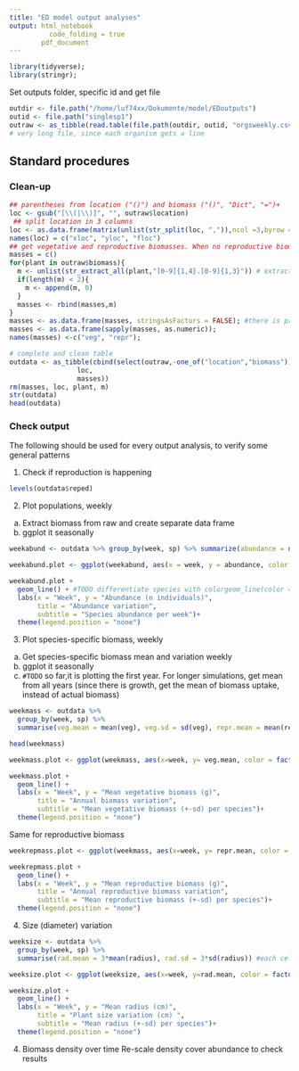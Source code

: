 ```yaml
---
title: "ED model output analyses"
output: html_notebook
          code_folding = true
        pdf_document
---
```


```r
library(tidyverse);
library(stringr);
```

Set outputs folder, specific id and get file
```r
outdir <- file.path("/home/luf74xx/Dokumente/model/EDoutputs")
outid <- file.path("singlesp1")
outraw <- as_tibble(read.table(file.path(outdir, outid, "orgsweekly.csv"), header = TRUE, sep = "\t"))
# very long file, since each organism gets a line
```

## Standard procedures
### Clean-up
```r
## parentheses from location ("()") and biomass ("()", "Dict", "=")+
loc <- gsub("[\\(|\\)]", "", outraw$location)
 ## split location in 3 columns
loc <- as.data.frame(matrix(unlist(str_split(loc, ",")),ncol =3,byrow = T))
names(loc) = c("xloc", "yloc", "floc")
## get vegetative and reproductive biomasses. When no reproductive biomass, adds 0 before reshaping 2 columns
masses = c()
for(plant in outraw$biomass){
  m <- unlist(str_extract_all(plant,"[0-9]{1,4}.[0-9]{1,3}")) # extracts both veg and repr
  if(length(m) < 2){
    m <- append(m, 0)
  }
  masses <- rbind(masses,m)
}
masses <- as.data.frame(masses, stringsAsFactors = FALSE); #there is probably a better way to convert into numeric
masses <- as.data.frame(sapply(masses, as.numeric));
names(masses) <-c("veg", "repr");
```

```r
# complete and clean table
outdata <- as_tibble(cbind(select(outraw,-one_of("location","biomass")),
                 loc,
                 masses))
rm(masses, loc, plant, m)
str(outdata)
head(outdata)
```

### Check output
The following should be used for every output analysis, to verify some general patterns

1. Check if reproduction is happening
```r
levels(outdata$reped)
```

2. Plot populations, weekly
  a. Extract biomass from raw and create separate data frame
  b. ggplot it seasonally
```r
weekabund <- outdata %>% group_by(week, sp) %>% summarize(abundance = n())

weekabund.plot <- ggplot(weekabund, aes(x = week, y = abundance, color = factor(sp))) 

weekabund.plot +
  geom_line() + #TODO differentiate species with colorgeom_line(color = "forestgreen") 
  labs(x = "Week", y = "Abundance (n individuals)",
       title = "Abundance variation",
       subtitle = "Species abundance per week")+
  theme(legend.position = "none")
```

3. Plot species-specific biomass, weekly
  a. Get species-specific biomass mean and variation weekly
  b. ggplot it seasonally
  c. `#TODO` so far,it is plotting the first year. For longer simulations, get mean from all years (since there is growth, get the mean of biomass uptake, instead of actual biomass) 
```r
weekmass <- outdata %>%
  group_by(week, sp) %>%
  summarise(veg.mean = mean(veg), veg.sd = sd(veg), repr.mean = mean(repr), repr.sd = sd(repr))

head(weekmass)

weekmass.plot <- ggplot(weekmass, aes(x=week, y= veg.mean, color = factor(sp)))

weekmass.plot +
  geom_line() +
  labs(x = "Week", y = "Mean vegetative biomass (g)",
       title = "Annual biomass variation",
       subtitle = "Mean vegetative biomass (+-sd) per species")+
  theme(legend.position = "none")
```
Same for reproductive biomass
```r
weekrepmass.plot <- ggplot(weekmass, aes(x=week, y= repr.mean, color = factor(sp)))

weekrepmass.plot + 
  geom_line() +
  labs(x = "Week", y = "Mean reproductive biomass (g)",
       title = "Annual reproductive biomass variation",
       subtitle = "Mean reproductive biomass (+-sd) per species")+
  theme(legend.position = "none")
```

4. Size (diameter) variation
```r
weeksize <- outdata %>%
  group_by(week, sp) %>%
  summarise(rad.mean = 3*mean(radius), rad.sd = 3*sd(radius)) #each cell is 3x3cm²

weeksize.plot <- ggplot(weeksize, aes(x=week, y=rad.mean, color = factor(sp)))

weeksize.plot +
  geom_line() +
  labs(x = "Week", y = "Mean radius (cm)",
       title = "Plant size variation (cm) ",
       subtitle = "Mean radius (+-sd) per species")+
  theme(legend.position = "none")
```

4. Biomass density over time
 Re-scale density cover abundance to check results 
